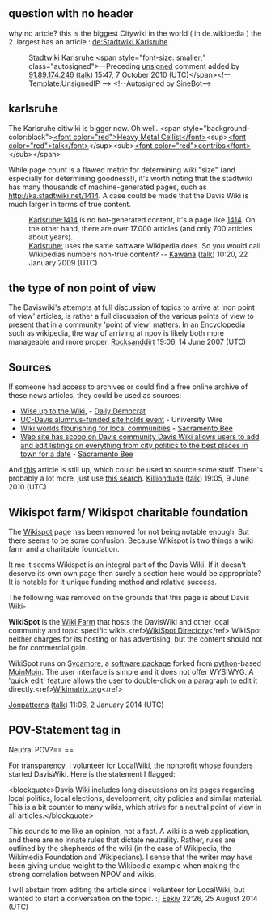 <article id="5793990" title=Talk:DavisWiki>
	<talkpage id="5793990" title="Talk:DavisWiki">
{{WikiProject Computing|class=Stub|importance=low|software=yes}}
{{WikiProject California|class=stub|importance=low}}

==question with no header==
why no artcle?
this is the biggest Citywiki in the world ( in de.wikipedia ) the 2. largest has an article : [[de:Stadtwiki Karlsruhe]]
: [[Stadtwiki Karlsruhe]]  &lt;span style=&quot;font-size: smaller;&quot; class=&quot;autosigned&quot;&gt;—Preceding [[Wikipedia:Signatures|unsigned]] comment added by [[Special:Contributions/91.89.174.246|91.89.174.246]] ([[User talk:91.89.174.246|talk]]) 15:47, 7 October 2010 (UTC)&lt;/span&gt;&lt;!-- Template:UnsignedIP --&gt; &lt;!--Autosigned by SineBot--&gt;

== karlsruhe ==

The Karlsruhe citiwiki is bigger now. Oh well. &lt;span style=&quot;background-color:black&quot;&gt;[[User:TrogdorPolitiks|&lt;font color=&quot;red&quot;&gt;Heavy Metal Cellist&lt;/font&gt;]]&lt;sup&gt;[[User talk:TrogdorPolitiks|&lt;font color=&quot;red&quot;&gt;talk&lt;/font&gt;]]&lt;/sup&gt;&lt;sub&gt;[[Special:Contributions/TrogdorPolitiks|&lt;font color=&quot;red&quot;&gt;contribs&lt;/font&gt;]]&lt;/sub&gt;&lt;/span&gt;

While page count is a flawed metric for determining wiki &quot;size&quot; (and especially for determining goodness!), it's worth noting that the stadtwiki has many thousands of machine-generated pages, such as http://ka.stadtwiki.net/1414.  A case could be made that the Davis Wiki is much larger in terms of true content.

:[[Karlsruhe:1414]] is no bot-generated content, it's a page like [[1414]]. On the other hand, there are over 17.000 articles (and only 700 articles about years).
:[[Karlsruhe:]] uses the same software Wikipedia does. So you would call Wikipedias numbers non-true content? -- [[User:Kawana|Kawana]] ([[User talk:Kawana|talk]]) 10:20, 22 January 2009 (UTC)

== the type of non point of view ==

The Daviswiki's attempts at full discussion of topics to arrive at 'non point of view' articles, is rather a full discussion of the various points of view to present that in a community 'point of view' matters.  In an Encyclopedia such as wikipedia, the way of arriving at npov is likely both more manageable and more proper.  [[User:Rocksanddirt|Rocksanddirt]] 19:06, 14 June 2007 (UTC)

== Sources ==

If someone had access to archives or could find a free online archive of these news articles, they could be used as sources: 
*[http://nl.newsbank.com/nl-search/we/Archives?p_product=WDDB&amp;p_theme=wddb&amp;p_action=search&amp;p_maxdocs=200&amp;p_topdoc=1&amp;p_text_direct-0=118830AEEFD744C8&amp;p_field_direct-0=document_id&amp;p_perpage=10&amp;p_sort=YMD_date:D&amp;s_trackval=GooglePM Wise up to the Wiki], - [[Daily Democrat]]
*[http://www.highbeam.com/doc/1P1-126810973.html UC-Davis alumnus-funded site holds event ] - University Wire
*[http://nl.newsbank.com/nl-search/we/Archives?p_product=SB&amp;p_theme=sb&amp;p_action=search&amp;p_maxdocs=200&amp;p_topdoc=1&amp;p_text_direct-0=11CF4A1A69B696C0&amp;p_field_direct-0=document_id&amp;p_perpage=10&amp;p_sort=YMD_date:D&amp;s_trackval=GooglePM Wiki worlds flourishing for local communities] - [[Sacramento Bee]]
*[http://nl.newsbank.com/nl-search/we/Archives?p_product=SB&amp;p_theme=sb&amp;p_action=search&amp;p_maxdocs=200&amp;p_topdoc=1&amp;p_text_direct-0=115F3B04E995A140&amp;p_field_direct-0=document_id&amp;p_perpage=10&amp;p_sort=YMD_date:D&amp;s_trackval=GooglePM Web site has scoop on Davis community Davis Wiki allows users to add and edit listings on everything from city politics to the best places in town for a date] - [[Sacramento Bee]]

And [http://www.theglobeandmail.com/news/technology/article819320.ece this] article is still up, which could be used to source some stuff. There's probably a lot more, just use [http://news.google.com/archivesearch?q=daviswiki&amp;btnG=Search+Archives&amp;scoring=a this search]. [[User:Killiondude|Killiondude]] ([[User talk:Killiondude|talk]]) 19:05, 9 June 2010 (UTC)

== Wikispot farm/ Wikispot charitable foundation ==
The [[Wikispot]] page has been removed for not being notable enough.  But there seems to be some confusion.  Because Wikispot is two things a wiki farm and a charitable foundation.

It me it seems Wikispot is an integral part of the Davis Wiki.  If it doesn't deserve its own own page then surely a section here would be appropriate? It is notable for it unique funding method and relative success.

The following was removed on the grounds that this page is about Davis Wiki-

'''WikiSpot''' is the [[Wiki Farm]] that hosts the DavisWiki and other local community and topic specific wikis.&lt;ref&gt;[http://wikispot.org/Wiki_Directory WikiSpot Directory]&lt;/ref&gt; WikiSpot neither charges for its hosting or has advertising, but the content should not be for commercial gain.

WikiSpot runs on [[Sycamore (software)|Sycamore]], a [[wiki software|software package]] forked from [[Python (programming language)|python]]-based [[MoinMoin]]. The user interface is simple and it does not offer WYSIWYG. A 'quick edit' feature allows the user to double-click on a paragraph to edit it directly.&lt;ref&gt;[http://www.wikimatrix.org/show/Sycamore Wikimatrix.org]&lt;/ref&gt;

[[User:Jonpatterns|Jonpatterns]] ([[User talk:Jonpatterns|talk]]) 11:06, 2 January 2014 (UTC)

== POV-Statement tag in ==Neutral POV?== ==

For transparency, I volunteer for LocalWiki, the nonprofit whose founders started DavisWiki. Here is the statement I flagged: 

&lt;blockquote&gt;Davis Wiki includes long discussions on its pages regarding local politics, local elections, development, city policies and similar material. This is a bit counter to many wikis, which strive for a neutral point of view in all articles.&lt;/blockquote&gt;

This sounds to me like an opinion, not a fact. A wiki is a web application, and there are no innate rules that dictate neutrality. Rather, rules are outlined by the shepherds of the wiki (in the case of Wikipedia, the Wikimedia Foundation and Wikipedians). I sense that the writer may have been giving undue weight to the Wikipedia example when making the strong correlation between NPOV and wikis. 

I will abstain from editing the article since I volunteer for LocalWiki, but wanted to start a conversation on the topic. :] [[User:Eekiv|Eekiv]] 22:26, 25 August 2014 (UTC)
	</talkpage>
</article>
